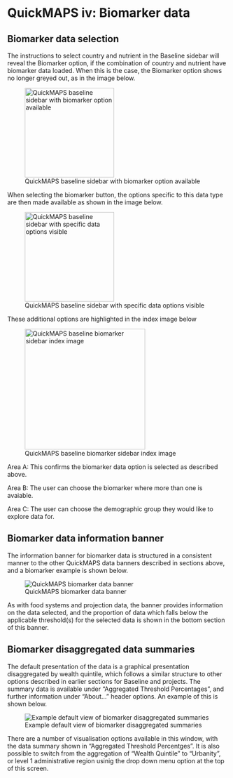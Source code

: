 # QuickMAPS iv: Biomarker data

## Biomarker data selection

The instructions to select country and nutrient in the Baseline sidebar will reveal the Biomarker option, if the combination of country and nutrient have biomarker data loaded. When this is the case, the Biomarker option shows no longer greyed out, as in the image below.

![QuickMAPS baseline sidebar with biomarker option available](images/QuickMAPS_biomarker_sidebar1.png){fig-alt="QuickMAPS baseline sidebar with biomarker option available" width="204"}

When selecting the biomarker button, the options specific to this data type are then made available as shown in the image below.

![QuickMAPS baseline sidebar with specific data options visible](images/QuickMAPS_biomarker_sidebar2.png){fig-alt="QuickMAPS baseline sidebar with specific data options visible" width="204"}

These additional options are highlighted in the index image below

![QuickMAPS baseline biomarker sidebar index image](images/QuickMAPS_biomarker_sidebar3.png){fig-alt="QuickMAPS baseline biomarker sidebar index image" width="275"}

Area A: This confirms the biomarker data option is selected as described above.

Area B: The user can choose the biomarker where more than one is avaiable.

Area C: The user can choose the demographic group they would like to explore data for.

## Biomarker data information banner

The information banner for biomarker data is structured in a consistent manner to the other QuickMAPS data banners described in sections above, and a biomarker example is shown below.

![QuickMAPS biomarker data banner](images/QuickMAPS_biomarker_banner.png){fig-alt="QuickMAPS biomarker data banner"}

As with food systems and projection data, the banner provides information on the data selected, and the proportion of data which falls below the applicable threshold(s) for the selected data is shown in the bottom section of this banner.

## Biomarker disaggregated data summaries

The default presentation of the data is a graphical presentation disaggregated by wealth quintile, which follows a similar structure to other options described in earlier sections for Baseline and projects. The summary data is available under "Aggregated Threshold Percentages", and further information under "About..." header options. An example of this is shown below.

![Example default view of biomarker disaggregated summaries](images/QuickMAPS_biomarker_graph1.png){fig-alt="Example default view of biomarker disaggregated summaries"}

There are a number of visualisation options available in this window, with the data summary shown in "Aggregated Threshold Percentges". It is also possible to switch from the aggregation of "Wealth Quintile" to "Urbanity", or level 1 administrative region usinig the drop down menu option at the top of this screen.

